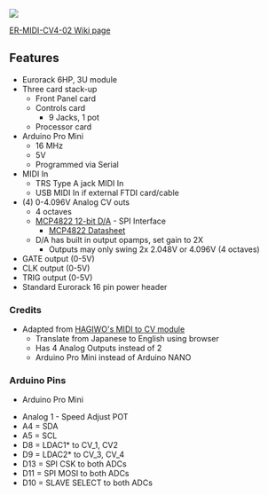 <img src="http://land-boards.com/blwiki/images/a/a5/ER-MIDI-CV4-02_P1080867-720px.jpg"></img>

[http://land-boards.com/blwiki/index.php?title=ER-MIDI-CV4-02 ER-MIDI-CV4-02 Wiki page]

== Features ==

* Eurorack 6HP, 3U module
* Three card stack-up
** Front Panel card
** Controls card
*** 9 Jacks, 1 pot
** Processor card
* Arduino Pro Mini
** 16 MHz
** 5V
** Programmed via Serial
* MIDI In
** TRS Type A jack MIDI In
** USB MIDI In if external FTDI card/cable
* (4) 0-4.096V Analog CV outs
** 4 octaves
** [https://www.mouser.com/ProductDetail/Microchip-Technology-Atmel/MCP4822-E-P?qs=sGAEpiMZZMtgJDuTUz7Xu5a0A%252BlHhkxt3QSpqvc4zyk%3D MCP4822 12-bit D/A] - SPI Interface
*** [https://www.mouser.com/datasheet/2/268/21953a-8929.pdf MCP4822 Datasheet]
** D/A has built in output opamps, set gain to 2X
*** Outputs may only swing 2x 2.048V or 4.096V (4 octaves)
* GATE output (0-5V)
* CLK output (0-5V)
* TRIG output (0-5V)
* Standard Eurorack 16 pin power header

=== Credits ===

* Adapted from [https://note.com/solder_state/n/n17e028497eba HAGIWO's MIDI to CV module]
** Translate from Japanese to English using browser
** Has 4 Analog Outputs instead of 2
** Arduino Pro Mini instead of Arduino NANO

=== Arduino Pins ===

* Arduino Pro Mini

* Analog 1 - Speed Adjust POT
* A4 = SDA
* A5 = SCL
* D8 = LDAC1* to CV_1, CV2
* D9 = LDAC2* to CV_3, CV_4
* D13 = SPI CSK to both ADCs
* D11 = SPI MOSI to both ADCs
* D10 = SLAVE SELECT to both ADCs
